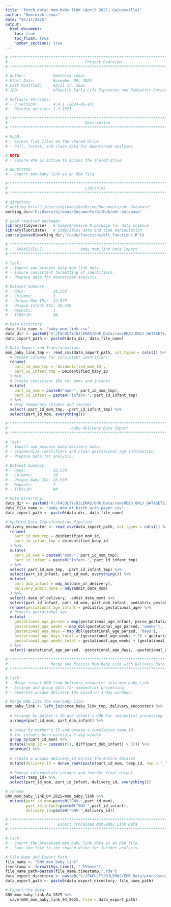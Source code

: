 ```yaml
---
title: "fetch_data: mom-baby link (April 2025; Gainesville)"
author: "Dominick Lemas"
date: "04/17/2025"
output:
  html_document:
    toc: true
    toc_float: true
    number_sections: true
---
```


```r
# ****************************************************************************** #
#                                  Project Overview                               
# ****************************************************************************** #

# Author:            Dominick Lemas
# Start Date:        November 09, 2024
# Last Modified:     April 17, 2025
# IRB:               UFHealth Early Life Exposures and Pediatric Outcomes (IRB201601899)

# Software Versions:
# - R version:       4.4.1 (2024-06-14)
# - RStudio version: 1.3.1073

# ****************************************************************************** #
#                                  Description                                    
# ****************************************************************************** #

# PLAN:
# - Access flat files on the shared drive
# - Pull, format, and clean data for downstream analyses

# NOTE:
# - Ensure VPN is active to access the shared drive

# OBJECTIVE:
# - Export mom-baby link as an RDA file

# ****************************************************************************** #
#                                  Libraries                                      
# ****************************************************************************** #

# directory
# working_dir="C:/Users/djlemas/OneDrive/Documents/ehr-database"
working_dir="C:/Users/djlemas/Documents/GitHub/ehr-database"

# Load required packages
library(tidyverse)   # Comprehensive R package for data science
library(lubridate)   # Simplifies date and time manipulation
source(paste0(working_dir,"/code/functions/all_functions.R"))

```


```r

# **************************************************************************** #
#    GAINESVILLE:                baby_mom_link Data Import                           
# **************************************************************************** #

# Task:
# - Import and process baby-mom link data.
# - Ensure consistent formatting of identifiers.
# - Prepare data for downstream analysis.

# Dataset Summary:
# - Rows:            28,530
# - Columns:         3
# - Unique Mom IDs:  22,075
# - Unique Infant IDs: 28,530
# - Repeats:         1
# - ICD9/10:         NA

# Data Directory:
data_file_name <- "baby_mom_link.csv"
data_dir <- paste0("V:/FACULTY/DJLEMAS/EHR_Data/raw/READ_ONLY_DATASETS/10year_data/2021/dataset_09_2021/")
data_import_path <- paste0(data_dir, data_file_name)

# Data Import and Transformation:
mom_baby_link_tmp <- read_csv(data_import_path, col_types = cols()) %>%
  # Rename columns for consistent identifiers
  rename(
    part_id_mom_tmp = `Deidentified_mom_ID`,
    part_id_infant_tmp = Deidentified_baby_ID
  ) %>%
  # Create consistent IDs for moms and infants
  mutate(
    part_id_mom = paste0("mom-", part_id_mom_tmp),
    part_id_infant = paste0("infant-", part_id_infant_tmp)
  ) %>%
  # Drop temporary columns and reorder
  select(-part_id_mom_tmp, -part_id_infant_tmp) %>%
  select(part_id_mom, everything())


```

```r
# **************************************************************************** #
#                            baby-delivery Data Import                          
# **************************************************************************** #

# Task:
# - Import and process baby-delivery data.
# - Standardize identifiers and clean gestational age information.
# - Prepare data for analysis.

# Dataset Summary:
# - Rows:            28,530
# - Columns:         20
# - Unique Baby IDs: 28,530
# - Repeats:         1
# - ICD9/10:         NA

# Data Directory:
data_dir <- paste0("V:/FACULTY/DJLEMAS/EHR_Data/raw/READ_ONLY_DATASETS/10year_data/2021/dataset_09_2021/")
data_file_name <- "baby_mom_at_birth_with_payer.csv"
data_import_path <- paste0(data_dir, data_file_name)

# Updated Data Transformation Pipeline
delivery_encounter <- read_csv(data_import_path, col_types = cols()) %>%
  rename(
    part_id_mom_tmp = deidentified_mom_id,
    part_id_infant_tmp = deidentified_baby_id
  ) %>%
  mutate(
    part_id_mom = paste0("mom-", part_id_mom_tmp),
    part_id_infant = paste0("infant-", part_id_infant_tmp)
  ) %>%
  select(-part_id_mom_tmp, -part_id_infant_tmp) %>%
  select(part_id_infant, part_id_mom, everything()) %>%
  mutate(
    part_dob_infant = mdy_hm(date_of_delivery),
    delivery_admit_date = mdy(admit_date_mom)
  ) %>%
  select(-date_of_delivery, -admit_date_mom) %>%
  select(part_id_infant, part_id_mom, part_dob_infant, pediatric_gestational_age) %>%
  rename(gestational_age_infant = pediatric_gestational_age) %>%
  # Process gestational age
  mutate(
    gestational_age_parsed = map(gestational_age_infant, parse_gestational_age),
    gestational_age_weeks = map_dbl(gestational_age_parsed, "weeks"),
    gestational_age_days = map_dbl(gestational_age_parsed, "days"),
    gestational_age_days_total = (gestational_age_weeks * 7) + gestational_age_days,
    gestational_age_weeks_total = gestational_age_weeks + (gestational_age_days / 7)
  ) %>%
  select(-gestational_age_parsed, -gestational_age_days, -gestational_age_weeks)

```


```r
# **************************************************************************** #
#                   Merge and Process Mom-Baby Link with Delivery Data         
# **************************************************************************** #

# Task:
# - Merge infant DOB from delivery_encounter into mom_baby_link.
# - Arrange and group data for sequential processing.
# - Generate unique delivery IDs based on 3-day windows.

# Merge DOB into the mom-baby link:
mom_baby_link <- left_join(mom_baby_link_tmp, delivery_encounter) %>%
  
  # Arrange by mother's ID and infant's DOB for sequential processing
  arrange(part_id_mom, part_dob_infant) %>%
  
  # Group by mother's ID and create a cumulative temp_id
  # for infants born within a 3-day window
  group_by(part_id_mom) %>%
  mutate(temp_id = cumsum(c(1, diff(part_dob_infant) > 3))) %>%
  ungroup() %>%
  
  # Create a unique delivery_id across the entire dataset
  mutate(delivery_id = dense_rank(paste(part_id_mom, temp_id, sep = "_"))) %>%
  
  # Remove intermediate columns and reorder final output
  select(-temp_id) %>%
  select(part_id_mom, part_id_infant, delivery_id, everything())

# rename
GNV_mom_baby_link_04_2025=mom_baby_link %>%
  mutate(part_id_mom=paste0("GNV-",part_id_mom),
         part_id_infant=paste0("GNV-",part_id_infant),
         delivery_id=paste0("GNV-",delivery_id))

```

```r
# **************************************************************************** #
#                      Export Processed Mom-Baby Link Data                     
# **************************************************************************** #

# Task:
# - Export the processed mom_baby_link data as an RDA file.
# - Save the file to the shared drive for further analysis.

# File Name and Export Path:
file_name <- "GNV_mom_baby_link"
timestamp <- format(Sys.time(), "_%Y%m%d")
file_name_path=paste0(file_name,timestamp,".rda")
data_export_directory <- paste0("V:/FACULTY/DJLEMAS/EHR_Data/processed/READ_ONLY_DATASETS/10year_data/GNV/")
data_export_path <- paste0(data_export_directory, file_name_path)

# Export the data:
GNV_mom_baby_link_04_2025 %>%
  save(GNV_mom_baby_link_04_2025, file = data_export_path)

```
